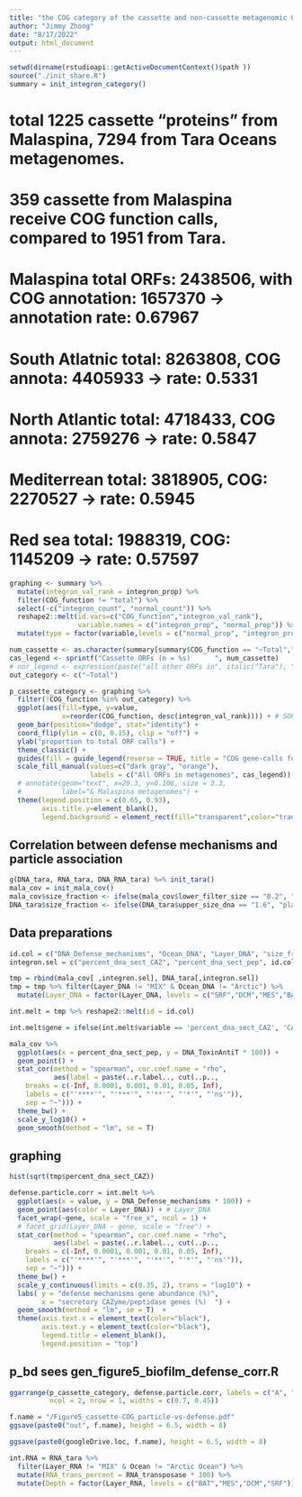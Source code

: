 ```yaml
---
title: "the COG category of the cassette and non-cassette metagenomic ORFs"
author: "Jimmy Zhong"
date: "8/17/2022"
output: html_document
---
```


```r
setwd(dirname(rstudioapi::getActiveDocumentContext()$path ))
source("./init_share.R")
summary = init_integron_category()
```

# total 1225 cassette "proteins" from Malaspina, 7294 from Tara Oceans metagenomes.
# 359 cassette from Malaspina receive COG function calls, compared to 1951 from Tara.

# Malaspina total ORFs: 2438506, with COG annotation: 1657370 -> annotation rate: 0.67967
# South Atlatnic total: 8263808, COG annota: 4405933 -> rate: 0.5331
# North Atlantic total: 4718433, COG annota: 2759276 -> rate: 0.5847
# Mediterrean total: 3818905, COG: 2270527 -> rate: 0.5945
# Red sea total: 1988319, COG: 1145209 -> rate: 0.57597

```r
graphing <- summary %>%
  mutate(integron_val_rank = integron_prop) %>%
  filter(COG_function != "total") %>%
  select(-c("integron_count", "normal_count")) %>%
  reshape2::melt(id.vars=c("COG_function","integron_val_rank"),
                 variable.names = c("integron_prop", "normal_prop")) %>%
  mutate(type = factor(variable,levels = c("normal_prop", "integron_prop")))

num_cassette <- as.character(summary[summary$COG_function == "~Total","integron_count"])
cas_legend <- sprintf("Cassette ORFs (n = %s)      ", num_cassette)
# nor_legend <- expression(paste("all other ORFs in", italic("Tara"), " Oceans"))
out_category <- c("~Total")

p_cassette_category <- graphing %>% 
  filter(!COG_function %in% out_category) %>%
  ggplot(aes(fill=type, y=value, 
             x=reorder(COG_function, desc(integron_val_rank)))) + # SORT
  geom_bar(position="dodge", stat="identity") + 
  coord_flip(ylim = c(0, 0.15), clip = "off") +
  ylab("proportion to total ORF calls") +
  theme_classic() +
  guides(fill = guide_legend(reverse = TRUE, title = "COG gene-calls for:")) +
  scale_fill_manual(values=c("dark gray", "orange"), 
                    labels = c("All ORFs in metagenomes", cas_legend)) +
  # annotate(geom="text", x=20.3, y=0.108, size = 3.3,
  #          label="& Malaspina metagenomes") +
  theme(legend.position = c(0.65, 0.93),
        axis.title.y=element_blank(),
        legend.background = element_rect(fill="transparent",color="transparent")) 
```

## Correlation between defense mechanisms and particle association
```r
g(DNA_tara, RNA_tara, DNA_RNA_tara) %=% init_tara()
mala_cov = init_mala_cov()
mala_cov$size_fraction <- ifelse(mala_cov$lower_filter_size == "0.2", "planktonic", "particle")
DNA_tara$size_fraction <- ifelse(DNA_tara$upper_size_dna == "1.6", "planktonic", "particle")
```

## Data preparations
```r
id.col = c("DNA_Defense_mechanisms", "Ocean_DNA", "Layer_DNA", "size_fraction")
integron.sel = c("percent_dna_sect_CAZ", "percent_dna_sect_pep", id.col)

tmp = rbind(mala_cov[ ,integron.sel], DNA_tara[,integron.sel])
tmp = tmp %>% filter(Layer_DNA != "MIX" & Ocean_DNA != "Arctic") %>%
  mutate(Layer_DNA = factor(Layer_DNA, levels = c("SRF","DCM","MES","BAT")))

int.melt = tmp %>% reshape2::melt(id = id.col)

int.melt$gene = ifelse(int.melt$variable == 'percent_dna_sect_CAZ', 'CAZyme', 'peptidase')

mala_cov %>%
  ggplot(aes(x = percent_dna_sect_pep, y = DNA_ToxinAntiT * 100)) +
  geom_point() +
  stat_cor(method = "spearman", cor.coef.name = "rho",
           aes(label = paste(..r.label.., cut(..p.., 
    breaks = c(-Inf, 0.0001, 0.001, 0.01, 0.05, Inf),
    labels = c("'****'", "'***'", "'**'", "'*'", "'ns'")), 
    sep = "~"))) +
  theme_bw() +
  scale_y_log10() +
  geom_smooth(method = "lm", se = T)
```

## graphing
```r
hist(sqrt(tmp$percent_dna_sect_CAZ))

defense.particle.corr = int.melt %>%
  ggplot(aes(x = value, y = DNA_Defense_mechanisms * 100)) +
  geom_point(aes(color = Layer_DNA)) + # Layer_DNA
  facet_wrap(~gene, scale = "free_x", ncol = 1) +
  # facet_grid(Layer_DNA ~ gene, scale = "free") +
  stat_cor(method = "spearman", cor.coef.name = "rho",
           aes(label = paste(..r.label.., cut(..p.., 
    breaks = c(-Inf, 0.0001, 0.001, 0.01, 0.05, Inf),
    labels = c("'****'", "'***'", "'**'", "'*'", "'ns'")), 
    sep = "~"))) +
  theme_bw() +
  scale_y_continuous(limits = c(0.35, 2), trans = "log10") +
  labs( y = "defense mechanisms gene abundance (%)",
        x = "secretory CAZyme/peptidase genes (%)  ") +
  geom_smooth(method = "lm", se = T)  +
  theme(axis.text.x = element_text(color="black"),
        axis.text.y = element_text(color="black"),
        legend.title = element_blank(),
        legend.position = "top")

```

## p_bd sees gen_figure5_biofilm_defense_corr.R
```r
ggarrange(p_cassette_category, defense.particle.corr, labels = c("A", "B"), 
          ncol = 2, nrow = 1, widths = c(0.7, 0.45))

f.name = "/Figure5_cassette-COG_particle-vs-defense.pdf"
ggsave(paste0("out", f.name), height = 6.5, width = 8)

ggsave(paste0(googleDrive.loc, f.name), height = 6.5, width = 8)
```



```r
int.RNA = RNA_tara %>%
  filter(Layer_RNA != "MIX" & Ocean != "Arctic Ocean") %>%
  mutate(RNA_trans_percent = RNA_transposase * 100) %>%
  mutate(Depth = factor(Layer_RNA, levels = c("BAT","MES","DCM","SRF")))
```

